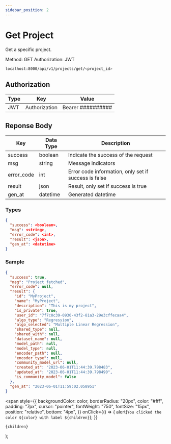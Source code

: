```yaml
---
sidebar_position: 2
---
```


# Get Project

Get a specific project.

<Tooltip color="#3abe25">Method: GET</Tooltip> <Tooltip color="#Be2525">
  Authorization: JWT
</Tooltip>
<div style={{ marginBottom: "20px" }}></div>

```bash
localhost:8000/api/v1/projects/get/<project_id>
```

## Authorization

| Type | Key           | Value             |
| ---- | ------------- | ----------------- |
| JWT  | Authorization | Bearer ########## |

## Reponse Body

| Key        | Data Type | Description                                          |
| ---------- | --------- | ---------------------------------------------------- |
| success    | boolean   | Indicate the success of the request                  |
| msg        | string    | Message indicators                                   |
| error_code | int       | Error code information, only set if success is false |
| result     | json      | Result, only set if success is true                  |
| gen_at     | datetime  | Generated datetime                                   |

### Types

```json
{
  "success": <boolean>,
  "msg": <string>,
  "error_code": <int>,
  "result": <json>,
  "gen_at": <datetime>
}
```

### Sample

```json
{
  "success": true,
  "msg": "Project fetched",
  "error_code": null,
  "result": {
    "id": "MyProject",
    "name": "MyProject",
    "description": "This is my project",
    "is_private": true,
    "user_id": "7f7c0c39-0930-43f2-81a3-29e3cffecaa4",
    "algo_type": "Regression",
    "algo_selected": "Multiple Linear Regression",
    "shared_type": null,
    "shared_with": null,
    "dataset_name": null,
    "model_path": null,
    "model_type": null,
    "encoder_path": null,
    "encoder_type": null,
    "community_model_url": null,
    "created_at": "2023-06-01T11:44:39.798483",
    "updated_at": "2023-06-01T11:44:39.798490",
    "is_community_model": false
  },
  "gen_at": "2023-06-01T11:59:02.058951"
}
```

  <span
    style={{
      backgroundColor: color,
      borderRadius: "20px",
      color: "#fff",
      padding: "7px",
      cursor: "pointer",
      fontWeight: "750",
      fontSize: "15px",
      position: "relative",
      bottom: "4px",
    }}
    onClick={() => {
      alert(`You clicked the color ${color} with label ${children}`);
    }}
  >
    {children}
  </span>
);
